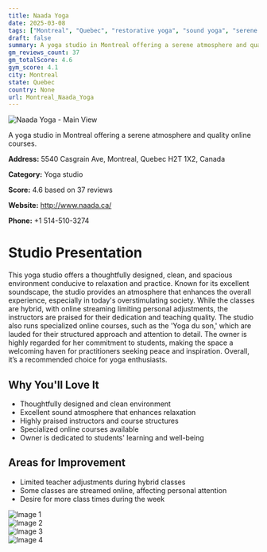 ```yaml
---
title: Naada Yoga
date: 2025-03-08
tags: ["Montreal", "Quebec", "restorative yoga", "sound yoga", "serene atmosphere", "clean space", "Montreal"]  
draft: false
summary: A yoga studio in Montreal offering a serene atmosphere and quality online courses.
gm_reviews_count: 37
gm_totalScore: 4.6
gym_score: 4.1
city: Montreal
state: Quebec
country: None
url: Montreal_Naada_Yoga
---
```


<div className="aspect-[16/9] relative my-8">
  <img 
    src="https://lh5.googleusercontent.com/p/AF1QipOnTcrm9HhY2XaoIlTDAzdsw8cKykzqFayYUg8X=w1920-h1080-k-no"
    alt="Naada Yoga - Main View"
    className="object-cover absolute inset-0 w-full h-full rounded-lg"
  />
</div>

A yoga studio in Montreal offering a serene atmosphere and quality online courses.

**Address:** 5540 Casgrain Ave, Montreal, Quebec H2T 1X2, Canada

**Category:** Yoga studio

**Score:** 4.6 based on 37 reviews

**Website:** http://www.naada.ca/

**Phone:** +1 514-510-3274

# Studio Presentation

This yoga studio offers a thoughtfully designed, clean, and spacious environment conducive to relaxation and practice. Known for its excellent soundscape, the studio provides an atmosphere that enhances the overall experience, especially in today's overstimulating society. While the classes are hybrid, with online streaming limiting personal adjustments, the instructors are praised for their dedication and teaching quality. The studio also runs specialized online courses, such as the 'Yoga du son,' which are lauded for their structured approach and attention to detail. The owner is highly regarded for her commitment to students, making the space a welcoming haven for practitioners seeking peace and inspiration. Overall, it’s a recommended choice for yoga enthusiasts.

## Why You'll Love It

- Thoughtfully designed and clean environment
- Excellent sound atmosphere that enhances relaxation
- Highly praised instructors and course structures
- Specialized online courses available
- Owner is dedicated to students' learning and well-being

## Areas for Improvement

- Limited teacher adjustments during hybrid classes
- Some classes are streamed online, affecting personal attention
- Desire for more class times during the week

<div className="grid grid-cols-1 xl:grid-cols-2 gap-4 my-8">
<div className="aspect-[4/3] relative"><img src="https://lh5.googleusercontent.com/p/AF1QipNw6QB21yLOesqT--XpjcW9ByVF4dM4cNHfihsx=w1920-h1080-k-no" alt="Image 1" className="object-cover absolute inset-0 w-full h-full rounded-lg" /></div>
<div className="aspect-[4/3] relative"><img src="https://lh5.googleusercontent.com/p/AF1QipMPcpszbFDtj33fvqP9_4TV4o7CwXzs3Vu9URLd=w1920-h1080-k-no" alt="Image 2" className="object-cover absolute inset-0 w-full h-full rounded-lg" /></div>
<div className="aspect-[4/3] relative"><img src="https://lh5.googleusercontent.com/p/AF1QipNMEqxZasoabnr4tIjtjLHxMfwrbPJhtnGWKh8o=w1920-h1080-k-no" alt="Image 3" className="object-cover absolute inset-0 w-full h-full rounded-lg" /></div>
<div className="aspect-[4/3] relative"><img src="https://lh5.googleusercontent.com/p/AF1QipP8Gts4Sr6aPrAI7r68p2xUViIVznRPgWdXTY5v=w1920-h1080-k-no" alt="Image 4" className="object-cover absolute inset-0 w-full h-full rounded-lg" /></div>
</div>